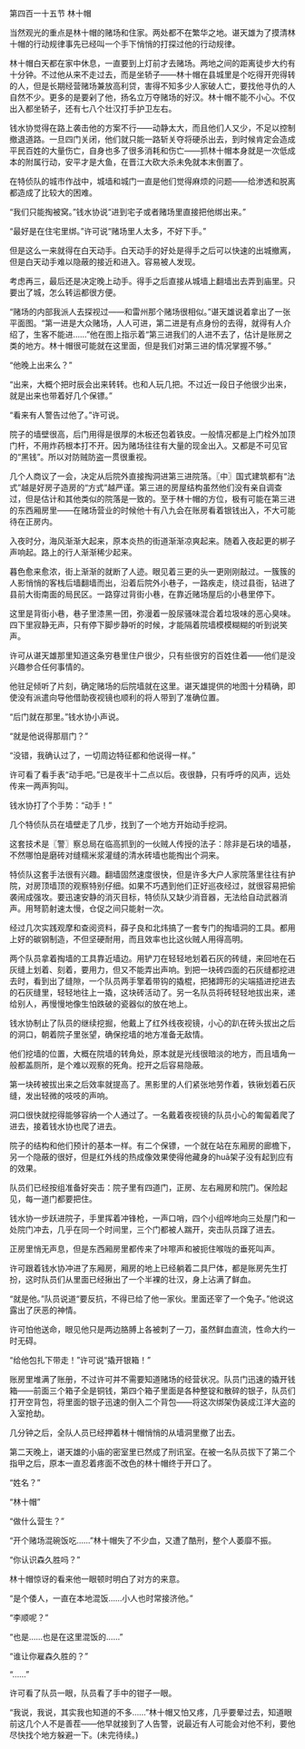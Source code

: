 

第四百一十五节 林十帽

当然观光的重点是林十帽的赌场和住家。两处都不在繁华之地。谌天雄为了摸清林十帽的行动规律事先已经叫一个手下悄悄的打探过他的行动规律。

林十帽白天都在家中休息，一直要到上灯前才去赌场。两地之间的距离徒步大约有十分钟。不过他从来不走过去，而是坐轿子――林十帽在县城里是个吃得开兜得转的人，但是长期经营赌场兼放高利贷，害得不知多少人家破人亡，要找他寻仇的人自然不少。更多的是要剁了他，扬名立万夺赌场的好汉。林十帽不能不小心。不仅出入都坐轿子，还有七八个壮汉打手护卫左右。

钱水协觉得在路上袭击他的方案不行――动静太大，而且他们人又少，不足以控制撤退道路。一旦四门关闭，他们就只能一路斩关夺将硬杀出去，到时候肯定会造成平民百姓的大量伤亡，自身也多了很多消耗和伤亡――抓林十帽本身就是一次低成本的附属行动，安平才是大鱼，在晋江大砍大杀未免就本末倒置了。

在特侦队的城市作战中，城墙和城门一直是他们觉得麻烦的问题――给渗透和脱离都造成了比较大的困难。

“我们只能掏被窝。”钱水协说“进到宅子或者赌场里直接把他绑出来。”

“最好是在住宅里绑。”许可说“赌场里人太多，不好下手。”

但是这么一来就得在白天动手。白天动手的好处是得手之后可以快速的出城撤离，但是白天动手难以隐蔽的接近和进入。容易被人发现。

考虑再三，最后还是决定晚上动手。得手之后直接从城墙上翻墙出去弄到庙里。只要出了城，怎么转运都很方便。

“赌场的内部我派人去探视过――和雷州那个赌场很相似。”谌天雄说着拿出了一张平面图。“第一进是大众赌场，人人可进，第二进是有点身份的去得，就得有人介绍了，生客不能进……”他在图上指示着“第三进我们的人进不去了，估计是账房之类的地方。林十帽很可能就在这里面，但是我们对第三进的情况掌握不够。”

“他晚上出来么？”

“出来，大概个把时辰会出来转转。也和人玩几把。不过近一段日子他很少出来，就是出来也带着好几个保镖。”

“看来有人警告过他了。”许可说。

院子的墙壁很高，后门用得是很厚的木板还包着铁皮。一般情况都是上门栓外加顶门杆，不用炸药根本打不开。因为赌场往往有大量的现金出入。又都是不可见官的“黑钱”。所以对防贼防盗一贯很重视。

几个人商议了一会，决定从后院外直接掏洞进第三进院落。〖中〗国式建筑都有“法式”越是好房子造房的“方式”越严谨。第三进的房屋结构虽然他们没有亲自调查过，但是估计和其他类似的院落是一致的。至于林十帽的方位，极有可能在第三进的东西厢房里――在赌场营业的时候他十有八九会在账房看着银钱出入，不大可能待在正房内。

入夜时分，海风渐渐大起来，原本炎热的街道渐渐凉爽起来。随着入夜起更的梆子声响起。路上的行人渐渐稀少起来。

暮色愈来愈浓，街上渐渐的就断了人迹。眼见着三更的头一更刚刚敲过。一簇簇的人影悄悄的客栈后墙翻墙而出，沿着后院外小巷子，一路疾走，绕过县衙，钻进了县前大街南面的局民区。一路穿过背街小巷，在靠近赌场屋后的小巷里停下。

这里是背街小巷，巷子里漆黑一团，弥漫着一股尿骚味混合着垃圾味的恶心臭味。四下里寂静无声，只有停下脚步静听的时候，才能隔着院墙模模糊糊的听到说笑声。

许可从谌天雄那里知道这条穷巷里住户很少，只有些很穷的百姓住着――他们是没兴趣参合任何事情的。

他驻足倾听了片刻，确定赌场的后院墙就在这里。谌天雄提供的地图十分精确，即使没有派遣向导他借助夜视镜也顺利的将人带到了准确位置。

“后门就在那里。”钱水协小声说。

“就是他说得那扇门？”

“没错，我确认过了，一切周边特征都和他说得一样。”

许可看了看手表“动手吧。”已是夜半十二点以后。夜很静，只有呼呼的风声，远处传来一两声狗叫。

钱水协打了个手势：“动手！”

几个特侦队员在墙壁走了几步，找到了一个地方开始动手挖洞。

这套技术是〖警〗察总局在临高抓到的一伙贼人传授的法子：除非是石块的墙基，不然哪怕是磨砖对缝糯米浆灌缝的清水砖墙也能掏出个洞来。

特侦队这套手法很有兴趣。翻墙固然速度很快，但是许多大户人家院落里往往有护院，对房顶墙顶的观察特别仔细。如果不巧遇到他们正好巡夜经过，就很容易把偷袭闹成强攻。要迅速安静的消灭目标，特侦队又缺少消音器，无法给自动武器消声。用弩箭射速太慢，仓促之间只能射一次。

经过几次实践观摩和查阅资料，薛子良和北炜搞了一套专门的掏墙洞的工具。都用上好的碳钢制造，不但坚硬耐用，而且效率也比这伙贼人用得高明。

两个队员拿着掏墙的工具靠近墙边。用铲刀在轻轻地划着石灰的砖缝，来回地在石灰缝上划着、刻着，要用力，但又不能弄出声响。到把一块砖四面的石灰缝都挖进去时，看到出了缝隙，一个队员两手擎着带钩的撬棍，把猪蹄形的尖端插进挖进去的石灰缝里，轻轻地往上一撬，这块砖活动了。另一名队员将砖轻轻地拔出来，递给别人，再慢慢地像生怕跌破的瓷器似的放在地上。

钱水协制止了队员的继续挖掘，他戴上了红外线夜视镜，小心的趴在砖头拔出之后的洞口，朝着院子里张望，确保挖墙的地方准备无敌情。

他们挖墙的位置，大概在院墙的转角处，原本就是光线很暗淡的地方，而且墙角一般都盖厕所，是个难以观察的死角。挖开之后容易隐蔽。

第一块砖被拔出来之后效率就提高了。黑影里的人们紧张地劳作着，铁锹划着石灰缝，发出轻微的吱吱的声响。

洞口很快就挖得能够容纳一个人通过了。一名戴着夜视镜的队员小心的匍匐着爬了进去，接着钱水协也爬了进去。

院子的结构和他们预计的基本一样。有二个保镖，一个就在站在东厢房的廊檐下，另一个隐蔽的很好，但是红外线的热成像效果使得他藏身的huā架子没有起到应有的效果。

队员们已经按组准备好突击：院子里有四道门，正房、左右厢房和院门。保险起见，每一道门都要把住。

钱水协一步跃进院子，手里挥着冲锋枪，一声口哨，四个小组哗地向三处屋门和一处院门冲去，几乎在同一个时间里，三个门都被人踹开，突击队员蹿了进去。

正房里悄无声息，但是东西厢房里都传来了咔嚓声和被扼住喉咙的垂死叫声。

许可跟着钱水协冲进了东厢房，厢房的地上已经躺着二具尸体，都是账房先生打扮，这时队员们从里面已经揪出了一个半裸的壮汉，身上沾满了鲜血。

“就是他。”队员说道“要反抗，不得已给了他一家伙。里面还宰了一个兔子。”他说这露出了厌恶的神情。

许可怕他送命，眼见他只是两边胳膊上各被刺了一刀，虽然鲜血直流，性命大约一时无碍。

“给他包扎下带走！”许可说“撬开银箱！”

账房里堆满了账册，不过许可并不需要知道赌场的经营状况。队员门迅速的撬开钱箱――前面三个箱子全是铜钱，第四个箱子里面是各种整锭和散碎的银子，队员们打开空背包，将里面的银子迅速的倒入二个背包――将这次绑架伪装成江洋大盗的入室抢劫。

几分钟之后，全队人员已经押着林十帽悄悄的从墙洞里撤了出去。

第二天晚上，谌天雄的小庙的密室里已然成了刑讯室。在被一名队员拔下了第二个指甲之后，原本一直忍着疼面不改色的林十帽终于开口了。

“姓名？”

“林十帽”

“做什么营生？”

“开个赌场混碗饭吃……”林十帽失了不少血，又遭了酷刑，整个人萎靡不振。

“你认识森久胜吗？”

林十帽惊讶的看来他一眼顿时明白了对方的来意。

“是个倭人，一直在本地混饭……小人也时常接济他。”

“李顺呢？”

“也是……也是在这里混饭的……”

“谁让你雇森久胜的？”

“……”

许可看了队员一眼，队员看了手中的钳子一眼。

“我说，我说，其实我也知道的不多……”林十帽又怕又疼，几乎要晕过去，知道眼前这几个人不是善茬――他早就接到了人告警，说最近有人可能会对他不利，要他尽快找个地方躲避一下。(未完待续。)

